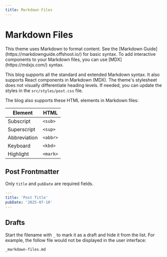 ```yaml
---
title: Markdown Files
---
```



# Markdown Files

<Callout type="info">
This theme uses Markdown to format content. See the [Markdown Guide](https://markdownguide.offshoot.io/) for basic syntax. To add interactive components to your Markdown files, you can use [MDX](https://mdxjs.com/) syntax.
  </Callout>

This blog supports all the standard and extended Markdown syntax. It also supports React components in Markdown (MDX). The theme's stylesheet does not visually differentiate heading levels. If needed, you can update the styles in the  `src/styles/post.css` file. 

The blog also supports these HTML elements in Markdown files:

| Element      | HTML     |
| ------------ | -------- |
| Subscript    | `<sub>`  |
| Superscript  | `<sup>`  |
| Abbreviation | `<abbr>` |
| Keyboard     | `<kbd>`  |
| Highlight    | `<mark>` |

## Post Frontmatter

Only `title` and `pubDate` are required fields.

```yaml
---
title: 'Post Title'
pubDate: '2025-07-10'
---
```

## Drafts

Start the filename with `_` to mark it as a draft and hide it from the list. For example, the follow file would not be displayed in the user interface:

```
_markdown-files.md
```





